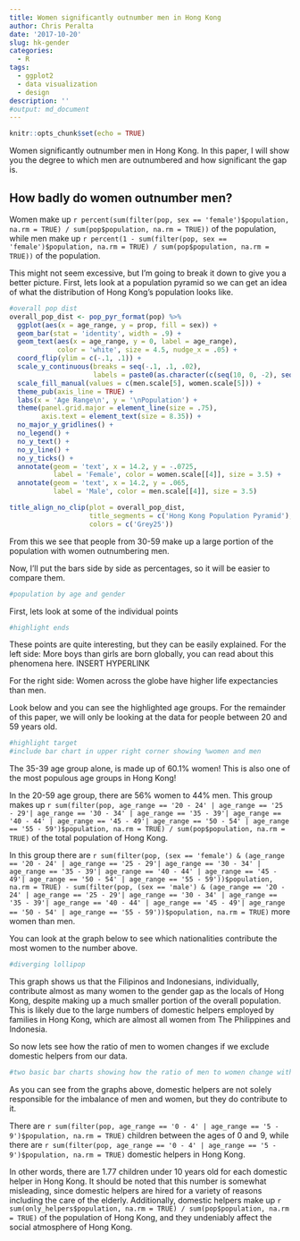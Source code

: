 ```yaml
---
title: Women significantly outnumber men in Hong Kong
author: Chris Peralta
date: '2017-10-20'
slug: hk-gender
categories:
  - R
tags:
  - ggplot2
  - data visualization
  - design
description: ''
#output: md_document
---
```


```r
knitr::opts_chunk$set(echo = TRUE)
```

Women significantly outnumber men in Hong Kong. In this paper, I will show you the degree to which men are outnumbered and how significant the gap is. 

## How badly do women outnumber men?

Women make up `r percent(sum(filter(pop, sex == 'female')$population, na.rm = TRUE) / sum(pop$population, na.rm = TRUE))` of the population, while men make up `r percent(1 - sum(filter(pop, sex == 'female')$population, na.rm = TRUE) / sum(pop$population, na.rm = TRUE))` of the population. 

This might not seem excessive, but I'm going to break it down to give you a better picture. First, lets look at a population pyramid so we can get an idea of what the distribution of Hong Kong's population looks like. 

```r
#overall pop dist
overall_pop_dist <- pop_pyr_format(pop) %>% 
  ggplot(aes(x = age_range, y = prop, fill = sex)) +  
  geom_bar(stat = 'identity', width = .9) +   
  geom_text(aes(x = age_range, y = 0, label = age_range), 
            color = 'white', size = 4.5, nudge_x = .05) + 
  coord_flip(ylim = c(-.1, .1)) +
  scale_y_continuous(breaks = seq(-.1, .1, .02), 
                     labels = paste0(as.character(c(seq(10, 0, -2), seq(2, 10, 2))), '%')) +
  scale_fill_manual(values = c(men.scale[5], women.scale[5])) + 
  theme_pub(axis_line = TRUE) + 
  labs(x = 'Age Range\n', y = '\nPopulation') +
  theme(panel.grid.major = element_line(size = .75),
        axis.text = element_text(size = 8.35)) +
  no_major_y_gridlines() +
  no_legend() + 
  no_y_text() + 
  no_y_line() + 
  no_y_ticks() +
  annotate(geom = 'text', x = 14.2, y = -.0725, 
           label = 'Female', color = women.scale[[4]], size = 3.5) +
  annotate(geom = 'text', x = 14.2, y = .065, 
           label = 'Male', color = men.scale[[4]], size = 3.5)

title_align_no_clip(plot = overall_pop_dist, 
                    title_segments = c('Hong Kong Population Pyramid'),
                    colors = c('Grey25'))
```

From this we see that people from 30-59 make up a large portion of the population with women outnumbering men. 

Now, I'll put the bars side by side as percentages, so it will be easier to compare them.  

```r
#population by age and gender
```

First, lets look at some of the individual points

```r
#highlight ends
```

These points are quite interesting, but they can be easily explained.
For the left side:
More boys than girls are born globally, you can read about this phenomena here. INSERT HYPERLINK

For the right side:
Women across the globe have higher life expectancies than men. 

Look below and you can see the highlighted age groups. For the remainder of this paper, we will only be looking at the data for people between 20 and 59 years old.

```r
#highlight target
#include bar chart in upper right corner showing %women and men
```

The 35-39 age group alone, is made up of 60.1% women! This is also one of the most populous age groups in Hong Kong!

In the 20-59 age group, there are 56% women to 44% men. This group makes up `r sum(filter(pop, age_range == '20 - 24' | age_range == '25 - 29'| age_range == '30 - 34' | age_range == '35 - 39'| age_range == '40 - 44' | age_range == '45 - 49'| age_range == '50 - 54' | age_range == '55 - 59')$population, na.rm = TRUE) / sum(pop$population, na.rm = TRUE)` of the total population of Hong Kong. 

In this group there are `r sum(filter(pop, (sex == 'female') & (age_range == '20 - 24' | age_range == '25 - 29'| age_range == '30 - 34' | age_range == '35 - 39'| age_range == '40 - 44' | age_range == '45 - 49'| age_range == '50 - 54' | age_range == '55 - 59'))$population, na.rm = TRUE) - sum(filter(pop, (sex == 'male') & (age_range == '20 - 24' | age_range == '25 - 29'| age_range == '30 - 34' | age_range == '35 - 39'| age_range == '40 - 44' | age_range == '45 - 49'| age_range == '50 - 54' | age_range == '55 - 59'))$population, na.rm = TRUE)` more women than men.

You can look at the graph below to see which nationalities contribute the most women to the number above.  

```r
#diverging lollipop
```

This graph shows us that the Filipinos and Indonesians, individually, contribute almost as many women to the gender gap as the locals of Hong Kong, despite making up a much smaller portion of the overall population. This is likely due to the large numbers of domestic helpers employed by families in Hong Kong, which are almost all women from The Philippines and Indonesia.

So now lets see how the ratio of men to women changes if we exclude domestic helpers from our data. 
```r
#two basic bar charts showing how the ratio of men to women change with and without domestic helpers.
```

As you can see from the graphs above, domestic helpers are not solely responsible for the imbalance of men and women, but they do contribute to it. 

There are `r sum(filter(pop, age_range == '0 - 4' | age_range == '5 - 9')$population, na.rm = TRUE)` children between the ages of 0 and 9, while there are `r sum(filter(pop, age_range == '0 - 4' | age_range == '5 - 9')$population, na.rm = TRUE)` domestic helpers in Hong Kong. 

In other words, there are 1.77 children under 10 years old for each domestic helper in Hong Kong. It should be noted that this number is somewhat misleading, since domestic helpers are hired for a variety of reasons including the care of the elderly. Additionally, domestic helpers make up `r sum(only_helpers$population, na.rm = TRUE) / sum(pop$population, na.rm = TRUE)` of the population of Hong Kong, and they undeniably affect the social atmosphere of Hong Kong. 











